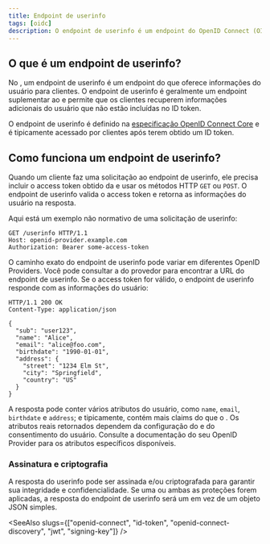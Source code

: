 ```yaml
---
title: Endpoint de userinfo
tags: [oidc]
description: O endpoint de userinfo é um endpoint do OpenID Connect (OIDC) que fornece informações do usuário para os clientes. É um endpoint suplementar ao ID token e permite que os clientes recuperem informações adicionais do usuário.
---
```


## O que é um endpoint de userinfo?

No <Ref slug="openid-connect" />, um endpoint de userinfo é um endpoint do <Ref slug="openid-connect" headingId="openid-provider-op" /> que oferece informações do usuário para <Ref slug="client">clientes</Ref>. O endpoint de userinfo é geralmente um endpoint suplementar ao <Ref slug="id-token" /> e permite que os clientes recuperem informações adicionais do usuário que não estão incluídas no ID token.

O endpoint de userinfo é definido na [especificação OpenID Connect Core](https://openid.net/specs/openid-connect-core-1_0.html#UserInfo) e é tipicamente acessado por clientes após terem obtido um ID token.

## Como funciona um endpoint de userinfo?

Quando um cliente faz uma solicitação ao endpoint de userinfo, ele precisa incluir o access token obtido da <Ref slug="token-request" /> e usar os métodos HTTP `GET` ou `POST`. O endpoint de userinfo valida o access token e retorna as informações do usuário na resposta.

Aqui está um exemplo não normativo de uma solicitação de userinfo:

```http
GET /userinfo HTTP/1.1
Host: openid-provider.example.com
Authorization: Bearer some-access-token
```

O caminho exato do endpoint de userinfo pode variar em diferentes OpenID Providers. Você pode consultar a <Ref slug="openid-connect-discovery" /> do provedor para encontrar a URL do endpoint de userinfo. Se o access token for válido, o endpoint de userinfo responde com as informações do usuário:

```http
HTTP/1.1 200 OK
Content-Type: application/json

{
  "sub": "user123",
  "name": "Alice",
  "email": "alice@foo.com",
  "birthdate": "1990-01-01",
  "address": {
    "street": "1234 Elm St",
    "city": "Springfield",
    "country": "US"
  }
}
```

A resposta pode conter vários atributos do usuário, como `name`, `email`, `birthdate` e `address`; e tipicamente, contém mais <Ref slug="claim">claims</Ref> do que o <Ref slug="id-token" />. Os atributos reais retornados dependem da configuração do <Ref slug="openid-connect" headingId="openid-provider-op" /> e do consentimento do usuário. Consulte a documentação do seu OpenID Provider para os atributos específicos disponíveis.

### Assinatura e criptografia

A resposta do userinfo pode ser assinada e/ou criptografada para garantir sua integridade e confidencialidade. Se uma ou ambas as proteções forem aplicadas, a resposta do endpoint de userinfo será um <Ref slug="jwt" /> em vez de um objeto JSON simples.

<SeeAlso slugs={["openid-connect", "id-token", "openid-connect-discovery", "jwt", "signing-key"]} />